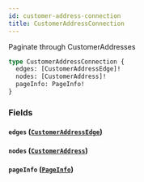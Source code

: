 ```yaml
---
id: customer-address-connection
title: CustomerAddressConnection
---
```



Paginate through CustomerAddresses


```graphql
type CustomerAddressConnection {
  edges: [CustomerAddressEdge]!
  nodes: [CustomerAddress]!
  pageInfo: PageInfo!
}
```


### Fields

#### `edges` ([`CustomerAddressEdge`](/developers/demandhq-apis/storefront-api/graphql/reference/objects/customer-address-edge))




#### `nodes` ([`CustomerAddress`](/developers/demandhq-apis/storefront-api/graphql/reference/objects/customer-address))




#### `pageInfo` ([`PageInfo`](/developers/demandhq-apis/storefront-api/graphql/reference/objects/page-info))







